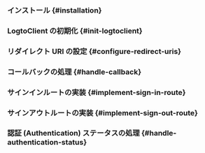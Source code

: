 

<PhpGuideTip />

### インストール \{#installation}

<Installation />

### LogtoClient の初期化 \{#init-logtoclient}

<InitLogtoClient />

### リダイレクト URI の設定 \{#configure-redirect-uris}

<SignInFlowSummary />

<AssumingUrl />

<WebConfigureRedirectUris />

### コールバックの処理 \{#handle-callback}

<ImplementCallbackRoute />

### サインインルートの実装 \{#implement-sign-in-route}

<ImplementSignInRoute />

### サインアウトルートの実装 \{#implement-sign-out-route}

<ImplementSignOutRoute />

### 認証 (Authentication) ステータスの処理 \{#handle-authentication-status}

<HandleAuthenticationStatus />

<Checkpoint />
